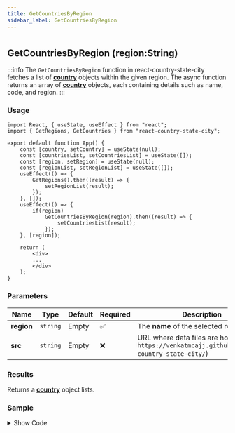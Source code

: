 ```yaml
---
title: GetCountriesByRegion
sidebar_label: GetCountriesByRegion
---
```


#

## GetCountriesByRegion (region:String)

:::info
The `GetCountriesByRegion` function in react-country-state-city fetches a list of [**country**](/docs/types/country) objects within the given region. The async function returns an array of [**country**](/docs/types/country) objects, each containing details such as name, code, and region.
:::


### Usage

```tsx
import React, { useState, useEffect } from "react";
import { GetRegions, GetCountries } from "react-country-state-city";

export default function App() {
    const [country, setCountry] = useState(null);
    const [countriesList, setCountriesList] = useState([]);
    const [region, setRegion] = useState(null);
    const [regionList, setRegionList] = useState([]);
    useEffect(() => {
        GetRegions().then((result) => {
            setRegionList(result);
        });
    }, []);
    useEffect(() => {
        if(region)
            GetCountriesByRegion(region).then((result) => {
                setCountriesList(result);
            });
    }, [region]);

    return (
        <div>
        ...
        </div>
    );
}

```

### Parameters

| Name          | Type     | Default | Required | Description                                                                                       |
| ------------- | -------- | ------- | -------- | ------------------------------------------------------------------------------------------------- |
| **region** | `string` | Empty   | ✅       | The **name** of the selected region.                                                             |
| **src**       | `string` | Empty   | ❌       | URL where data files are hosted (e.g., `https://venkatmcajj.github.io/react-country-state-city/`) |

### Results

Returns a [**country**](/docs/types/country) object lists.

### Sample

<details>
  <summary>Show Code</summary>
```tsx
import React, { useState, useEffect } from "react";
import { GetRegions, GetCountriesByRegion } from "react-country-state-city";
function App() {
  const [country, setCountry] = useState(null);
  const [countriesList, setCountriesList] = useState([]);
  const [region, setRegion] = useState(null);
  const [regionList, setRegionList] = useState([]);
  useEffect(() => {
    GetRegions().then((result) => {
      setRegionList(result);
    });
  }, []);
  useEffect(() => {
    if (region)
      GetCountriesByRegion(region).then((result) => {
        setCountriesList(result);
      });
  }, [region]);
  return (
    <div
      style={{
        border: "1px solid gray",
        borderRadius: "8px",
        padding: "16px",
        marginTop: "16px",
      }}
    >
      <div style={{ maxWidth: "600px", margin: "auto" }}>
        <h3 style={{ marginTop: 10, marginBottom: 5 }}>Region</h3>
        <select
          onChange={(e) => setRegion(e.target.value)}
          value={region}
          style={{ width: "100%", minHeight: 40 }}
        >
          <option value={""}>-- Select Region --</option>
          {regionList.map((_region) => (
            <option key={_region.code} value={_region.name}>
              {_region.name}
            </option>
          ))}
        </select>
        <h3 style={{ marginTop: 10, marginBottom: 5 }}>Country</h3>
        <select
          onChange={(e) => setCountry(e.target.value)}
          value={country}
          style={{ width: "100%", minHeight: 40 }}
        >
          <option value={""}>-- Select Country --</option>
          {countriesList.map((_country) => (
            <option key={_country.id} value={_country.id}>
              {_country.name}
            </option>
          ))}
        </select>
      </div>
    </div>
  );
}

export default App;

```
</details>
<CountrybyRegionSample />
